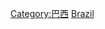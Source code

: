 {{catmore}}
{{Commonscat|Transport in Brazil}}

[[Category:巴西|Category:巴西]]
[[Category:南美洲各国交通‎|Brazil]]